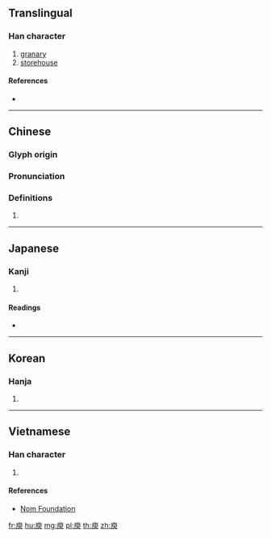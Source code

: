 ==Translingual==

===Han character===
{{Han char|rn=53|rad=广|as=09|sn=12|four=00237|canj=IHXO|ids=⿸广臾}}

# [[granary]]
# [[storehouse]]

====References====
* {{Han ref|kx=0348.140|dkj=09398|dj=0659.040|hdz=20888.090|uh=5EBE|ud=24254|bh=B168|bd=45416}}

----

==Chinese==
{{zh-forms}}

===Glyph origin===
{{Han etym}}

===Pronunciation===
{{zh-pron
|m=yǔ
|c=jyu5,jyu4
|h=pfs=
|md=
|mn=
|w=
|mc=y
|oc=y
|cat=
}}

===Definitions===
{{zh-hanzi}}

# {{rfdef|lang=zh}}

----

==Japanese==

===Kanji===
{{ja-kanji|grade=|rs=广09}}

# {{defn|lang=ja|sort=广09}}

====Readings====
* {{ja-readings|on=[[ゆ]] (yu)|kun=[[くら]] (kura)}}

----

==Korean==

===Hanja===
{{ko-hanja|hangeul=유|rv=yu|mr=yu}}

# {{defn|lang=ko|sort=广09}}

----

==Vietnamese==

===Han character===
{{vi-readings|rs=广09|hanviet=dũ}}

# {{defn|lang=vi|sort=广09}}

====References====
* [http://nomfoundation.org/common/nom_details.php?codepoint=5ebe Nom Foundation]

[[fr:庾]]
[[hu:庾]]
[[mg:庾]]
[[pl:庾]]
[[th:庾]]
[[zh:庾]]